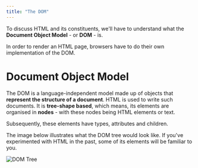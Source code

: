 ```yaml
---
title: "The DOM"
---
```


To discuss HTML and its constituents, we'll have to understand what the **Document Object Model** - or **DOM** - is.

In order to render an HTML page, browsers have to do their own implementation of the DOM.

# Document Object Model

The DOM is a language-independent model made up of objects that **represent the structure of a document**. HTML is used to write such documents. It is **tree-shape based**, which means, its elements are organised in **nodes** - with these nodes being HTML elements or text.

Subsequently, these elements have types, attributes and children.

The image below illustrates what the DOM tree would look like. If you've experimented with HTML in the past, some of its elements will be familiar to you.

![DOM Tree](https://lh4.googleusercontent.com/ZLYJ4niebeToYfTj7SH7dfpeYaVCEiNsnNm8JDofXjrUL88nmcfWKLdRSNjlfdsSVtSIV_5FFvuN3IR_opW2XyIWNU45yAYGV4echnVz4vAo60TCUd_-i93vnVOmbbuQJcOXwjrghyE)
